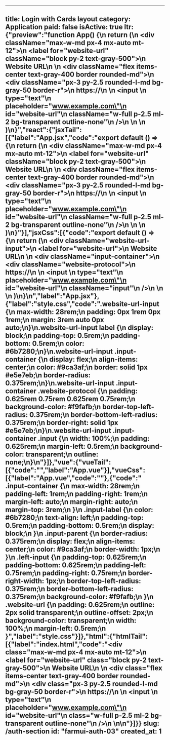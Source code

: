 
---
title: Login with Cards layout
category: Application
paid: false
isActive: true
ltr: {"preview":"function App() {\n    return (\n        <div className=\"max-w-md px-4 mx-auto mt-12\">\n            <label for=\"website-url\" className=\"block py-2 text-gray-500\">\n                Website URL\n            </label>\n            <div className=\"flex items-center text-gray-400 border rounded-md\">\n                <div className=\"px-3 py-2.5 rounded-l-md bg-gray-50 border-r\">\n                    https://\n                </div>\n                <input \n                    type=\"text\"\n                    placeholder=\"www.example.com\"\n                    id=\"website-url\"\n                    className=\"w-full p-2.5 ml-2 bg-transparent outline-none\"\n                />\n            </div>\n        </div>\n    )\n}","react":{"jsxTail":[{"label":"App.jsx","code":"export default () => {\n    return (\n        <div className=\"max-w-md px-4 mx-auto mt-12\">\n            <label for=\"website-url\" className=\"block py-2 text-gray-500\">\n                Website URL\n            </label>\n            <div className=\"flex items-center text-gray-400 border rounded-md\">\n                <div className=\"px-3 py-2.5 rounded-l-md bg-gray-50 border-r\">\n                    https://\n                </div>\n                <input \n                    type=\"text\"\n                    placeholder=\"www.example.com\"\n                    id=\"website-url\"\n                    className=\"w-full p-2.5 ml-2 bg-transparent outline-none\"\n                />\n            </div>\n        </div>\n    )\n}"}],"jsxCss":[{"code":"export default () => {\n    return (\n        <div className=\"website-url-input\">\n            <label for=\"website-url\">\n                Website URL\n            </label>\n            <div className=\"input-container\">\n                <div className=\"website-protocol\">\n                    https://\n                </div>\n                <input \n                    type=\"text\"\n                    placeholder=\"www.example.com\"\n                    id=\"website-url\"\n                    className=\"input\"\n                />\n            </div>\n        </div>\n    )\n}\n","label":"App.jsx"},{"label":"style.css","code":".website-url-input {\n  max-width: 28rem;\n  padding: 0px 1rem 0px 1rem;\n  margin: 3rem auto 0px auto;\n}\n.website-url-input label {\n  display: block;\n  padding-top: 0.5rem;\n  padding-bottom: 0.5rem;\n  color: #6b7280;\n}\n.website-url-input .input-container {\n  display: flex;\n  align-items: center;\n  color: #9ca3af;\n  border: solid 1px #e5e7eb;\n  border-radius: 0.375rem;\n}\n.website-url-input .input-container .website-protocol {\n  padding: 0.625rem 0.75rem 0.625rem 0.75rem;\n  background-color: #f9fafb;\n  border-top-left-radius: 0.375rem;\n  border-bottom-left-radius: 0.375rem;\n  border-right: solid 1px #e5e7eb;\n}\n.website-url-input .input-container .input {\n  width: 100%;\n  padding: 0.625rem;\n  margin-left: 0.5rem;\n  background-color: transparent;\n  outline: none;\n}\n"}]},"vue":{"vueTail":[{"code":"<template>\n  <div class=\"max-w-md px-4 mx-auto mt-12\">\n    <label for=\"website-url\" class=\"block text-left py-2 text-gray-500\">\n      Website URL\n    </label>\n    <div class=\"flex items-center text-gray-400 border rounded-md\">\n      <div class=\"px-3 py-2.5 rounded-l-md bg-gray-50 border-r\">\n        https://\n      </div>\n      <input type=\"text\" placeholder=\"www.example.com\" id=\"website-url\"\n        class=\"w-full p-2.5 ml-2 bg-transparent outline-none\" />\n    </div>\n  </div>\n</template>","label":"App.vue"}],"vueCss":[{"label":"App.vue","code":"<template>\n  <div class=\"input-container\">\n    <label for=\"website-url\" class=\"input-label\">\n      Website URL\n    </label>\n    <div class=\"input-parent\">\n      <div class=\"left-input bg-gray-50\">\n        https://\n      </div>\n      <input type=\"text\" placeholder=\"www.example.com\" id=\"website-url\" class=\"website-url\" />\n    </div>\n  </div>\n</template>"},{"code":"  .input-container {\n    max-width: 28rem;\n    padding-left: 1rem;\n    padding-right: 1rem;\n    margin-left: auto;\n    margin-right: auto;\n    margin-top: 3rem;\n  }\n  .input-label {\n    color: #6b7280;\n    text-align: left;\n    padding-top: 0.5rem;\n    padding-bottom: 0.5rem;\n    display: block;\n  }\n  .input-parent {\n    border-radius: 0.375rem;\n    display: flex;\n    align-items: center;\n    color: #9ca3af;\n    border-width: 1px;\n  }\n  .left-input {\n    padding-top: 0.625rem;\n    padding-bottom: 0.625rem;\n    padding-left: 0.75rem;\n    padding-right: 0.75rem;\n    border-right-width: 1px;\n    border-top-left-radius: 0.375rem;\n    border-bottom-left-radius: 0.375rem;\n    background-color: #f9fafb;\n  }\n  .website-url {\n    padding: 0.625rem;\n    outline: 2px solid transparent;\n    outline-offset: 2px;\n    background-color: transparent;\n    width: 100%;\n    margin-left: 0.5rem;\n  }","label":"style.css"}]},"html":{"htmlTail":[{"label":"index.html","code":"<div class=\"max-w-md px-4 mx-auto mt-12\">\n    <label for=\"website-url\" class=\"block py-2 text-gray-500\">\n        Website URL\n    </label>\n    <div class=\"flex items-center text-gray-400 border rounded-md\">\n        <div class=\"px-3 py-2.5 rounded-l-md bg-gray-50 border-r\">\n            https://\n        </div>\n        <input \n            type=\"text\"\n            placeholder=\"www.example.com\"\n            id=\"website-url\"\n            class=\"w-full p-2.5 ml-2 bg-transparent outline-none\"\n        />\n    </div>\n</div>\n"}]}}
slug: /auth-section
id: "farmui-auth-03"
created_at: 1
---

<FUILoginWithCardLayout />
